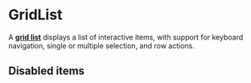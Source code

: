 

<Meta of={GridListStories} />

# GridList

A <a href="https://react-spectrum.adobe.com/react-aria/GridList.html#disallow-empty-selection"  target="_blank">**grid list**</a> displays a list of interactive items, with support for keyboard navigation, single or multiple selection, and row actions.

<Canvas of={GridListStories.BasicExample} />

## Disabled items

<Canvas of={GridListStories.DisabledItems} />